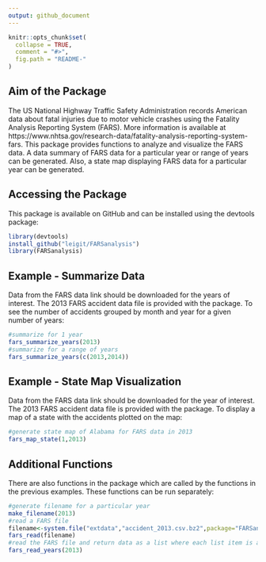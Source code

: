 ```yaml
---
output: github_document
---
```


<!-- README.md is generated from README.Rmd. Please edit that file -->

```r
knitr::opts_chunk$set(
  collapse = TRUE,
  comment = "#>",
  fig.path = "README-"
)
```


## Aim of the Package
The US National Highway Traffic Safety Administration records American data about fatal injuries due to motor vehicle crashes using the Fatality Analysis Reporting System (FARS).  More information is available at https://www.nhtsa.gov/research-data/fatality-analysis-reporting-system-fars.  This package provides functions to analyze and visualize the FARS data.  A data summary of FARS data for a particular year or range of years can be generated.  Also, a state map displaying FARS data for a particular year can be generated.  

## Accessing the Package

This package is available on GitHub and can be installed using the devtools package:

```r
library(devtools)
install_github("leigit/FARSanalysis")
library(FARSanalysis)
```

## Example - Summarize Data

Data from the FARS data link should be downloaded for the years of interest.  The 2013 FARS accident data file is provided with the package.  To see the number of accidents grouped by month and year for a given number of years:

```r
#summarize for 1 year
fars_summarize_years(2013)
#summarize for a range of years
fars_summarize_years(c(2013,2014))
```

## Example - State Map Visualization

Data from the FARS data link should be downloaded for the year of interest.  The 2013 FARS accident data file is provided with the package.  To display a map of a state with the accidents plotted on the map:


```r
#generate state map of Alabama for FARS data in 2013
fars_map_state(1,2013)
```


## Additional Functions

There are also functions in the package which are called by the functions in the previous examples.  These functions can be run separately:

```r
#generate filename for a particular year
make_filename(2013)
#read a FARS file
filename<-system.file("extdata","accident_2013.csv.bz2",package="FARSanalysis")
fars_read(filename)
#read the FARS file and return data as a list where each list item is a tbl_df object containing month and year data for one file.
fars_read_years(2013)
```
